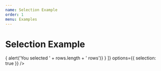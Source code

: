 ```yaml
---
name: Selection Example
order: 1
menu: Examples
---
```



# Selection Example

<Playground>
  <MaterialTable
    columns={[
      {title: 'Name', field: 'name'},
      {title: 'Surname', field: 'surname'},
      {title: 'Birth Year', field: 'birthYear', type: 'numeric'},
      {title: 'Birth Place', field: 'birthCity', lookup: {34: 'İstanbul', 63: 'Şanlıurfa'}},      
    ]}
    data={[
      {name: 'Mehmet', surname: 'Baran', birthYear: 1987, birthCity: 63},
      {name: 'Zerya Betül', surname: 'Baran', birthYear: 2017, birthCity: 34},
    ]}
    title="Selection"
    actions={[
      {
        icon: 'done_all',
        tooltip: 'Do',
        onClick: (event, rows) => { alert('You selected ' + rows.length + ' rows')}
      }
    ]}
    options={{
      selection: true
    }}
  />
</Playground>




